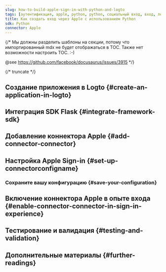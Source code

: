 ```yaml
---
slug: how-to-build-apple-sign-in-with-python-and-logto
tags: [аутентификация, apple, python, python, социальный вход, вход, логин]
title: Как создать вход через Apple с использованием Python
sdk: Python
connector: Apple
---
```


{/*
  Мы должны разделить шаблоны на секции, потому что импортированный mdx не будет отображаться в TOC.
  Также нет возможности настроить TOC. :-)

  @see https://github.com/facebook/docusaurus/issues/3915
*/}




{/* truncate */}

<Intro connector={connector} sdk="Python" link="https://www.python.org" />

## Создание приложения в Logto \{#create-an-application-in-logto}

<CreateApplication type="Traditional web" framework="Flask" />

## Интеграция SDK Flask \{#integrate-framework-sdk}

<IntegrateSdk />

## Добавление коннектора Apple \{#add-connector-connector}

<AddSocialConnector connector={connector} framework="Flask" />

## Настройка Apple Sign-in \{#set-up-connectorconfigname}

<ConnectorGuide />

### Сохраните вашу конфигурацию \{#save-your-configuration}

<SaveYourConfiguration connector={connector} />

## Включение коннектора Apple в опыте входа \{#enable-connector-connector-in-sign-in-experience}

<EnableSocialConnector connector={connector} />

## Тестирование и валидация \{#testing-and-validation}

<TestingAndValidation connector={connector} sdk="Python" />

## Дополнительные материалы \{#further-readings}

<FurtherReadings />